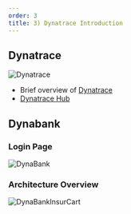 ---
order: 3
title: 3) Dynatrace Introduction
---

## Dynatrace

![Dynatrace](/img/intro1.jpg)

- Brief overview of [Dynatrace](https://www.dynatrace.com/)
- [Dynatrace Hub](https://www.dynatrace.com/hub/)

## Dynabank

### Login Page

![DynaBank](/img/dynabank.jpg)

### Architecture Overview

![DynaBankInsurCart](/img/DynaBankInsuraCart.png)
